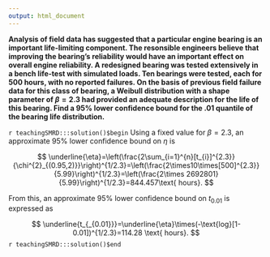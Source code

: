 ```yaml
---
output: html_document
---
```


__Analysis of field data has suggested that a particular engine bearing is an important life-limiting component.  The resonsible engineers believe that improving the bearing's reliability would have an important effect on overall engine reliability.  A redesigned bearing was tested extensively in a bench life-test with simulated loads.  Ten bearings were tested, each for 500 hours, with no reported failures.  On the basis of previous field failure data for this class of bearing, a Weibull distribution with a shape parameter of $\beta=2.3$ had provided an adequate description for the life of this bearing.  Find a 95% lower confidence bound for the $.01$ quantile of the bearing life distribution.__

`r teachingSMRD:::solution()$begin`
Using a fixed value for $\beta=2.3$, an approximate $95\%$ lower confidence bound on $\eta$ is

$$
\underline{\eta}=\left(\frac{2\sum_{i=1}^{n}[t_{i}]^{2.3}}{\chi^{2}_{(0.95,2)}}\right)^{1/2.3}=\left(\frac{2\times10\times[500]^{2.3}}{5.99}\right)^{1/2.3}=\left(\frac{2\times 2692801}{5.99}\right)^{1/2.3}=844.457\text{ hours}.
$$

From this, an approximate $95\%$ lower confidence bound on $t_{0.01}$ is expressed as

$$
\underline{t_{_{0.01}}}=\underline{\eta}\times(-\text{log}[1-0.01])^{1/2.3}=114.28 \text{ hours}.
$$
`r teachingSMRD:::solution()$end`
